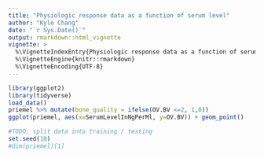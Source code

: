 ```yaml
---
title: "Physiologic response data as a function of serum level"
author: "Kyle Chang"
date: "`r Sys.Date()`"
output: rmarkdown::html_vignette
vignette: >
  %\VignetteIndexEntry{Physiologic response data as a function of serum level}
  %\VignetteEngine{knitr::rmarkdown}
  %\VignetteEncoding{UTF-8}
---
```


```r
library(ggplot2)
library(tidyverse)
load_data()
priemel %>% mutate(bone_quality = ifelse(OV.BV <=2, 1,0))
ggplot(priemel, aes(x=SerumLevelInNgPerMl, y=OV.BV)) + geom_point()
```
```r
#TODO: split data into training / testing
set.seed(10)
#dim(priemel)[1]

```


